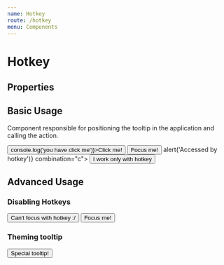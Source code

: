 ```yaml
---
name: Hotkey
route: /hotkey
menu: Components
---
```



# Hotkey

## Properties

<PropsTable of={Hotkey} />

## Basic Usage

Component responsible for positioning the tooltip in the application and calling the action.

  <HotkeyProvider>

<Playground>
  <Hotkey onPress="click" combination="a">
    <button onClick={() => console.log('you have click me')}>Click me!</button>
  </Hotkey>
  <Hotkey onPress="focus" combination="b">
    <button>Focus me!</button>
  </Hotkey>
  <Hotkey onPress={() => alert('Accessed by hotkey')} combination="c">
    <button>I work only with hotkey</button>
  </Hotkey>
</Playground>

## Advanced Usage

### Disabling Hotkeys

<Playground>
  <Hotkey onPress="focus" combination="d" disabled>
    <button>Can't focus with hotkey :/</button>
  </Hotkey>
  <Hotkey onPress="focus" combination="f">
    <button>Focus me!</button>
  </Hotkey>
</Playground>

### Theming tooltip

<Playground>
  <Hotkey
    onPress="focus"
    combination="s"
    tooltipOptions={{
      theme: 'light',
      size: 'big',
      arrow: true,
    }}
  >
    <button>Special tooltip!</button>
  </Hotkey>
</Playground>

</HotkeyProvider>

<NextSection url="/advanced-examples" name="Advanced Examples" />

